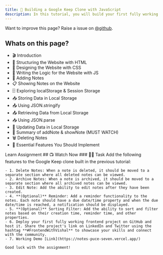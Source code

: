 ```yaml
---
title: 📝 Building a Google Keep Clone with JavaScript
description: In this tutorial, you will build your first fully working project. I have give some more features to implement by you as an assignment.
---
```


<Callout>

Want to improve this page? Raise a issue on [@github](https://github.com/ManishBisht777/frontend-freaks-website).

</Callout>

## Whats on this page?

- 🎬 Introduction
- 🔧 Structuring the Website with HTML
- 🎨 Designing the Website with CSS
- 🧠 Writing the Logic for the Website with JS
- 📌 Adding Notes
- 📋 Showing Notes on the Website
- 🗄️ Exploring localStorage & Session Storage
- 📥 Storing Data in Local Storage
- 📤 Using JSON.stringify
- 📤 Retrieving Data from Local Storage
- 📥 Using JSON.parse
- 🔄 Updating Data in Local Storage
- 📝 Summary of addNote & showNote (MUST WATCH)
- 🗑️ Deleting Notes
- 🔑 Essential Features You Should Implement

<Tabs defaultValue="learn">

<TabsList>
  <TabsTrigger value="learn">Learn</TabsTrigger>
  <TabsTrigger value="assignment">Assignment</TabsTrigger>
</TabsList>

<TabsContent value="learn">
    ## 📺 Watch Now
    <VideoPlayer src="https://www.youtube.com/watch?v=CVS8CdVrsoc&t=3119s"/>
</TabsContent>

<TabsContent value="assignment">
 ### 📌🔨 Task
    Add the following features to the Google Keep clone built in the previous tutorial:

    - 1. Delete Notes: When a note is deleted, it should be moved to a separate section where all deleted notes can be viewed.
    - 2. Archive Notes: When a note is archived, it should be moved to a separate section where all archived notes can be viewed.
    - 3. Edit Note: Add the ability to edit notes after they have been created.
    - 4. **(Optional)** Reminder: Add a reminder functionality to the notes. Each note should have a due date/time property and when the due date/time is reached, a notification should be displayed.
    - 5. **(Optional)** Sorting Filter: Add the ability to sort and filter notes based on their creation time, reminder time, and other properties.
    - 6. Deploy your first fully working frontend project on GitHub and host it. Share the project's link on LinkedIn and Twitter using the hashtag **#FrontendWithVishal** to showcase your skills and connect with the community.
    - 7. Working Demo [Link](https://notes-puce-seven.vercel.app/)

    Good luck with the assignment!


</TabsContent>

</Tabs>


